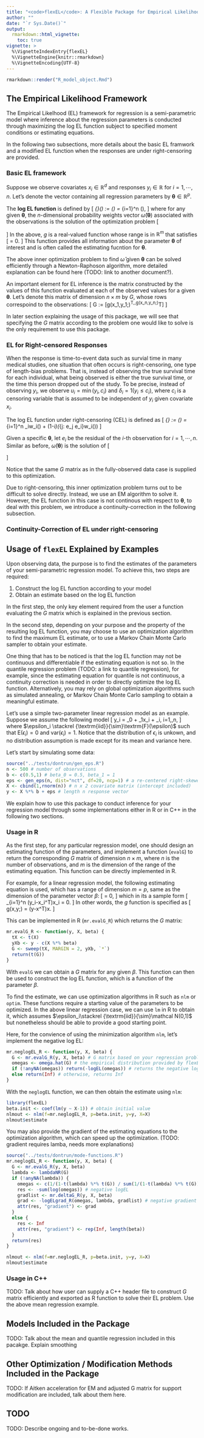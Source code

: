 ```yaml
---
title: "<code>flexEL</code>: A Flexible Package for Empirical Likelihood Regression Models"
author: ""
date: "`r Sys.Date()`"
output:
  rmarkdown::html_vignette:
    toc: true
vignette: >
  %\VignetteIndexEntry{flexEL}
  %\VignetteEngine{knitr::rmarkdown}
  %\VignetteEncoding{UTF-8}
---
```


```r
rmarkdown::render("R_model_object.Rmd")
```

\newcommand{\bm}[1]{\boldsymbol{#1}}
\newcommand{\XX}{{\bm{X}}}
\newcommand{\xx}{{\bm{x}}}
\newcommand{\w}{{\omega}}
\newcommand{\tth}{{\bm{\theta}}}
\newcommand{\E}{\textrm{E}}
\newcommand{\F}{\textrm{F}}
\newcommand{\EL}{\textrm{EL}}
\newcommand{\CEL}{\textrm{CEL}}
\newcommand{\R}{\mathbb R}
\newcommand{\var}{\textrm{var}}
\newcommand{\iid}{\stackrel {\textrm{iid}}{\sim}}
\newcommand{\N}{\mathcal N}

## The Empirical Likelihood Framework

The Empirical Likelhood (EL) framework for regression is a semi-parametric model where inference about the regression parameters is conducted through maximizing the log EL function subject to specified moment conditions or estimating equations. 

In the following two subsections, more details about the basic EL framwork and a modified EL function when the responses are under right-censoring are provided.

### Basic EL framework

Suppose we observe covariates $x_i\in\R^d$ and responses $y_i\in\R$ for $i=1,\cdots,n$. Let's denote the vector containing all regression parameters by $\tth\in\R^p$.

The **log EL function** is defined by
\[
  \ell_{\EL}(\tth) := \log\EL(\tth) = \sum_{i=1}^n \log\hat{\w_i}(\tth),
\]
where for any given $\tth$, the $n$-dimensional probability weights vector $\hat{\w}(\tth)$ associated with the observations is the solution of the optimization problem
\[
\begin{split}
  \max_{\w}\quad & \sum_{i=1}^n \log(\w_i) \\
  \text{s.t.}\quad & \sum_{i=1}^n \w_i\cdot g(x_i,y_i;\tth) = 0 \\
  & \sum_{i=1}^n \w_i = 1 \\
  & \w_i \geq 0, \quad i=1,\cdots,n.
\end{split}
\]
In the above, $g$ is a real-valued function whose range is in $\R^m$ that satisfies
\[
  \E[g(x,y;\tth)] = 0.
\]
This function provides all information about the parameter $\tth$ of interest and is often called the estimating fucntion for $\tth$. 

The above inner optimization problem to find $\hat{\w}$ given $\tth$ can be solved efficiently through a Newton-Raphoson algorithm, more detailed explanation can be found here (TODO: link to another document?).

An important element for EL inference is the matrix constructed by the values of this function evaluated at each of the observed values for a given $\tth$. Let's denote this matrix of dimension $n\times m$ by $G$, whose rows correspoind to the observations:
\[
  G := [g(x_1,y_1;\tth)^T,\cdots,g(x_n,y_n;\tth)^T]
\]

In later section explaining the usage of this package, we will see that specifying the $G$ matrix according to the problem one would like to solve is the only requirement to use this package.

### EL for Right-censored Responses

When the response is time-to-event data such as survial time in many medical studies, one situation that often occurs is right-censoring, one type of length-bias problems. That is, instead of observing the true survival time for each individual, what being observed is either the true survival time, or the time this person dropped out of the study. To be precise, instead of observing $y_i$, we observe $u_i = \min(y_i,c_i)$ and $\delta_i=\mathfrak 1(y_i\leq c_i)$, where $c_i$ is a censoring variable that is assumed to be independent of $y_i$ given covariate $x_i$. 

The log EL function under right-censoring (CEL) is defined as
\[
  \ell_{\CEL} := \log\CEL(\tth) = \sum_{i=1}^n \delta_i\cdot\log\hat w_i(\tth) + (1-\delta_i)\cdot\log(\sum_{j: e_j \geq e_i}\hat w_i(\tth))
\]

Given a specific $\tth$, let $e_i$ be the residual of the $i$-th observation for $i=1,\cdots,n$. Similar as before, $\hat\w(\tth)$ is the solution of
\[
\begin{split}
  \max_{\w}\quad & \sum_{i=1}^n \delta_i\cdot\log(\w_i) + (1-\delta_i)\cdot\log(\sum_{j: e_j\geq e_i}\w_i) \\
  \text{s.t.}\quad & \sum_{i=1}^n \w_i\cdot g(x_i,y_i;\tth) = 0 \\
  & \sum_{i=1}^n \w_i = 1 \\
  & \w_i \geq 0, \quad i=1\cdots,n.
\end{split}
\]

Notice that the same $G$ matrix as in the fully-observed data case is supplied to this optimization.

Due to right-censoring, this inner optimization problem turns out to be difficult to solve directly. Instead, we use an EM algorithm to solve it. However, the EL function in this case is not continous with respect to $\tth$, to deal with this problem, we introduce a continuity-correction in the following subsection.

### Continuity-Correction of EL under right-censoring



## Usage of <code>flexEL</code> Explained by Examples

Upon observing data, the purpose is to find the estimates of the parameters of your semi-parametric regression model. To achieve this, two steps are required:

1. Construct the log EL function according to your model
2. Obtain an estimate based on the log EL function

In the first step, the only key element required from the user a function evaluating the $G$ matrix which is explained in the previous section.

In the second step, depending on your purpose and the property of the resulting log EL function, you may choose to use an optimization algorithm to find the maximum EL estimate, or to use a Markov Chain Monte Carlo sampler to obtain your estimate.

One thing that has to be noticed is that the log EL function may not be continuous and differentiable if the estimating equation is not so. In the quantile regression problem (TODO: a link to quantile regression), for example, since the estimating equation for quantile is not continuous, a continuity correction is needed in order to directly optimize the log EL function. Alternatively, you may rely on global optimization algorithms such as simulated annealing, or Markov Chain Monte Carlo sampling to obtain a meaningful estimate. 

Let's use a simple two-parameter linear regression model as an example. Suppose we assume the following model
\[
  y_i = \beta_0 + \beta_1x_i + \epsilon_i, \quad i=1,\cdots,n, 
\]
where $\epsilon_i \iid \F(\epsilon)$ such that $\E(\epsilon_i) = 0$ and $\var(\epsilon_i) = 1$. Notice that the distribution of $\epsilon_i$ is unkown, and no distribution assumption is made except for its mean and variance here. 

Let's start by simulating some data:
```r
source("../tests/dontrun/gen_eps.R")
n <- 500 # number of observations
b <- c(0.5,1) # beta_0 = 0.5, beta_1 = 1
eps <- gen_eps(n, dist="nct", df=20, ncp=1) # a re-centered right-skewed non-central t distribution
X <- cbind(1,rnorm(n)) # n x 2 covariate matrix (intercept included)
y <- X %*% b + eps # length n response vector
```
We explain how to use this package to conduct inference for your regression model through some implementations either in R or in C++ in the following two sections.

### Usage in R

As the first step, for any particular regression model, one should design an estimating function of the parameters, and implement a function (`evalG`) to return the corresponding $G$ matrix of dimension $n\times m$, where $n$ is the number of observations, and $m$ is the dimension of the range of the estimating equation. This function can be directly implemented in R.

For example, for a linear regression model, the following estimating equation is used, which has a range of dimension $m=p$, same as the dimension of the parameter vector $\beta$:
\[
  \E[(y-x^T\beta)\cdot x] = 0,
\]
which in its a sample form
\[
  \sum_{i=1}^n (y_i-x_i^T\beta)\cdot x_i = 0.
\]
In other words, the $g$ function is specified as
\[
  g(x,y;\beta) = (y-x^T\beta)\cdot x.
\]

This can be implemented in R (`mr.evalG_R`) which returns the $G$ matrix: 
```r
mr.evalG_R <- function(y, X, beta) {
  tX <- t(X)
  yXb <- y - c(X %*% beta)
  G <- sweep(tX, MARGIN = 2, yXb, `*`)
  return(t(G))
}
```

With `evalG` we can obtain a $G$ matrix for any given $\beta$. This function can then be used to construct the log EL function, which is a function of the parameter $\beta$. 

To find the estimate, we can use optimization algorithms in R such as `nlm` or `optim`. These functions require a starting value of the parameters to be optimized. In the above linear regression case, we can use `lm` in R to obtain it, which assumes $\epsilon_i\iid\N(0,1)$ but nonetheless should be able to provide a good starting point. 

Here, for the convience of using the minimization algorithm `nlm`, let's implement the negative log EL:
```r
mr.neglogEL_R <- function(y, X, beta) {
  G <- mr.evalG_R(y, X, beta) # G matrix based on your regression problem
  omegas <- omega.hat(G) # the empirical distribution provided by flexEL
  if (!anyNA(omegas)) return(-logEL(omegas)) # returns the negative log EL, if optimal omegas is found
  else return(Inf) # otherwise, returns Inf
}
```

With the `neglogEL` function, we can then obtain the estimate using `nlm`:
```r
library(flexEL)
beta.init <- coef(lm(y ~ X-1)) # obtain initial value
nlmout <- nlm(f=mr.neglogEL_R, p=beta.init, y=y, X=X)
nlmout$estimate
```


You may also provide the gradient of the estimating equations to the optimization algorithm, which can speed up the optimization. (TODO: gradient requires lamba, needs more explanations)
```r
source("../tests/dontrun/mode-functions.R")
mr.neglogEL_R <- function(y, X, beta) {
  G <- mr.evalG_R(y, X, beta)
  lambda <- lambdaNR(G)
  if (!anyNA(lambda)) {
    omegas <- c(1/(1-t(lambda) %*% t(G)) / sum(1/(1-t(lambda) %*% t(G))))
    res <- -sum(log(omegas)) # negative logEL
    gradlist <- mr.deltaG_R(y, X, beta)
    grad <- -logELgrad_R(omegas, lambda, gradlist) # negative gradient
    attr(res, "gradient") <- grad
  }
  else {
    res <- Inf
    attr(res, "gradient") <- rep(Inf, length(beta))
  }
  return(res)
}
```

```r
nlmout <- nlm(f=mr.neglogEL_R, p=beta.init, y=y, X=X)
nlmout$estimate
```

### Usage in C++

TODO: Talk about how user can supply a C++ header file to construct $G$ matrix efficiently and exported as R function to solve their EL problem. Use the above mean regression example. 

## Models Included in the Package

TODO: Talk about the mean and quantile regression included in this pacakge. Explain smoothing 

## Other Optimization / Modification Methods Included in the Package

TODO: If Aitken acceleration for EM and adjusted G matrix for support modification are included, talk about them here.

## TODO

TODO: Describe ongoing and to-be-done works. 

